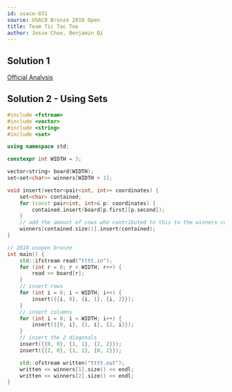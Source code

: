 ```yaml
---
id: usaco-831
source: USACO Bronze 2018 Open
title: Team Tic Tac Toe
author: Jesse Choe, Benjamin Qi
---
```


## Solution 1

[Official Analysis](http://www.usaco.org/current/data/sol_tttt_bronze_open18.html)

## Solution 2 - Using Sets

<LanguageSection>
<CPPSection>

```cpp
#include <fstream>
#include <vector>
#include <string>
#include <set>

using namespace std;

constexpr int WIDTH = 3;

vector<string> board(WIDTH);
set<set<char>> winners[WIDTH + 1];

void insert(vector<pair<int, int>> coordinates) {
    set<char> contained;
    for (const pair<int, int>& p: coordinates) {
        contained.insert(board[p.first][p.second]);
    }
    // add the amount of cows who contributed to this to the winners count
    winners[contained.size()].insert(contained);
}

// 2018 usopen bronze
int main() {
    std::ifstream read("tttt.in");
    for (int r = 0; r < WIDTH; r++) {
        read >> board[r];
    }
    // insert rows
    for (int i = 0; i < WIDTH; i++) {
        insert({{i, 0}, {i, 1}, {i, 2}});
    }
    // insert columns
    for (int i = 0; i < WIDTH; i++) {
        insert({{0, i}, {1, i}, {2, i}});
    }
    // insert the 2 diagonals
    insert({{0, 0}, {1, 1}, {2, 2}});
    insert({{2, 0}, {1, 1}, {0, 2}});

    std::ofstream written("tttt.out");
    written << winners[1].size() << endl;
    written << winners[2].size() << endl;
}
```

</CPPSection>
</LanguageSection>
